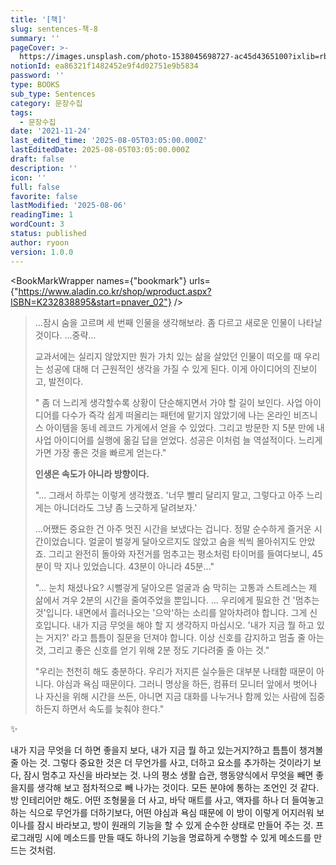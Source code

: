 ```yaml
---
title: '[책]'
slug: sentences-책-8
summary: ''
pageCover: >-
  https://images.unsplash.com/photo-1538045698727-ac45d4365100?ixlib=rb-4.0.3&q=85&fm=jpg&crop=entropy&cs=srgb
notionId: ea86321f1482452e9f4d02751e9b5834
password: ''
type: BOOKS
sub_type: Sentences
category: 문장수집
tags:
  - 문장수집
date: '2021-11-24'
last_edited_time: '2025-08-05T03:05:00.000Z'
lastEditedDate: 2025-08-05T03:05:00.000Z
draft: false
description: ''
icon: ''
full: false
favorite: false
lastModified: '2025-08-06'
readingTime: 1
wordCount: 3
status: published
author: ryoon
version: 1.0.0
---
```


<BookMarkWrapper names={"bookmark"} urls={"https://www.aladin.co.kr/shop/wproduct.aspx?ISBN=K232838895&start=pnaver_02"} />

> ...잠시 숨을 고르며 세 번째 인물을 생각해보라. 좀 다르고 새로운 인물이 나타날 것이다. ...중략...
>
> 교과서에는 실리지 않았지만 뭔가 가치 있는 삶을 살았던 인물이 떠오를 때 우리는 성공에 대해 더 근원적인 생각을 가질 수 있게 된다. 이게 아이디어의 진보이고, 발전이다.
>
>
> " 좀 더 느리게 생각할수록 상황이 단순해지면서 가야 할 길이 보인다. 사업 아이디어를 다수가 즉각 쉽게 떠올리는 패턴에 맡기지 않았기에 나는 온라인 비즈니스 아이템을 동네 레코드 가게에서 얻을 수 있었다. 그리고 방문한 지 5분 만에 내 사업 아이디어를 실행에 옮길 답을 얻었다. 성공은 이처럼 늘 역설적이다. 느리게 가면 가장 좋은 것을 빠르게 얻는다."
>
>
> **인생은 속도가 아니라 방향이다.**
>
>
> "... 그래서 하루는 이렇게 생각했죠. '너무 빨리 달리지 말고, 그렇다고 아주 느리게는 아니더라도 그냥 좀 느긋하게 달려보자.'
>
>
> ...어쨌든 중요한 건 아주 멋진 시간을 보냈다는 겁니다. 정말 순수하게 즐거운 시간이었습니다. 얼굴이 벌겋게 달아오르지도 않았고 숨을 씩씩 몰아쉬지도 안았죠. 그리고 완전히 돌아와 자전거를 멈추고는 평소처럼 타이머를 들여다보니, 45분이 막 지나 있었습니다. 43분이 아니라 45분..."
>
>
> "... 눈치 채셨나요? 시뻘겋게 달아오른 얼굴과 숨 막히는 고통과 스트레스는 제 삶에서 겨우 2분의 시간을 줄여주었을 뿐입니다. ... 우리에게 필요한 건 '멈추는 것'입니다. 내면에서 흘러나오는 '으악'하는 소리를 알아차려야 합니다. 그게 신호입니다. 내가 지금 무엇을 해야 할 지 생각하지 마십시오. '내가 지금 뭘 하고 있는 거지?' 라고 틈틈이 질문을 던져야 합니다. 이상 신호를 감지하고 멈출 줄 아는 것, 그리고 좋은 신호를 얻기 위해 2분 정도 기다려줄 줄 아는 것."
>
>
> "우리는 천천히 해도 충분하다. 우리가 저지른 실수들은 대부분 나태함 때문이 아니다. 야심과 욕심 때문이다. 그러니 명상을 하든, 컴퓨터 모니터 앞에서 벗어나 나 자신을 위해 시간을 쓰든, 아니면 지금 대화를 나누거나 함께 있는 사람에 집중하든지 하면서 속도를 늦춰야 한다."
>
>

✨


내가 지금 무엇을 더 하면 좋을지 보다, 내가 지금 뭘 하고 있는거지?하고 틈틈이 챙겨볼 줄 아는 것. 그렇다 중요한 것은 더 무언가를 사고, 더하고 요소를 추가하는 것이라기 보다, 잠시 멈추고 자신을 바라보는 것. 나의 평소 생활 습관, 행동양식에서 무엇을 빼면 좋을지를 생각해 보고 점차적으로 빼 나가는 것이다. 모든 분야에 통하는 조언인 것 같다. 방 인테리어만 해도. 어떤 조형물을 더 사고, 바닥 매트를 사고, 액자를 하나 더 들여놓고 하는 식으로 무언가를 더하기보다, 어떤 야심과 욕심 때문에 이 방이 이렇게 어지러워 보이나를 잠시 바라보고, 방이 원래의 기능을 할 수 있게 순수한 상태로 만들어 주는 것. 프로그래밍 시에 메소드를 만들 때도 하나의 기능을 명료하게 수행할 수 있게 메소드를 만드는 것처럼.

